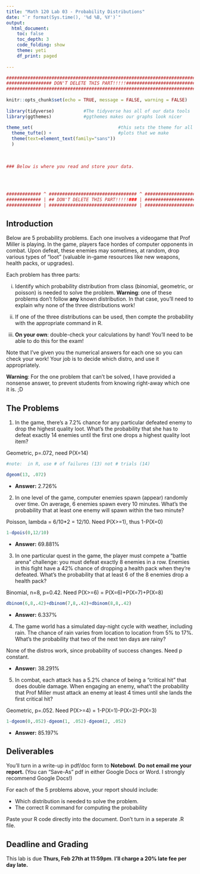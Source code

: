 ```yaml
---
title: "Math 120 Lab 03 - Probability Distributions"
date: "`r format(Sys.time(), '%d %B, %Y')`"
output: 
  html_document:
    toc: false
    toc_depth: 3
    code_folding: show
    theme: yeti
    df_print: paged
  
---
```


```r
###########################################################################
################# DON'T DELETE THIS PART!!!!!##############################
###########################################################################
                                                                          #
knitr::opts_chunk$set(echo = TRUE, message = FALSE, warning = FALSE)      #
                                                                          #
library(tidyverse)           #The tidyverse has all of our data tools     #
library(ggthemes)            #ggthemes makes our graphs look nicer        #
                                                                          # 
theme_set(                                #this sets the theme for all    #
  theme_tufte() +                         #plots that we make             #
  theme(text=element_text(family="sans"))                                 #
  )                                                                       #
                                                                          #
                                                                          #
                                                                          #
### Below is where you read and store your data.                          #
                                                                          #
                                                                          #
                                                                          #
                                                                          #
############# ^ ################################# ^ #######################
############# | ## DON'T DELETE THIS PART!!!!!### | #######################
############# | ################################# | #######################
```



## Introduction


Below are 5 probability problems.  Each one involves a videogame that Prof Miller is playing.  In the game, players face hordes of computer opponents in combat.  Upon defeat, these enemies may sometimes, at random, drop various types of "loot" (valuable in-game resources like new weapons, health packs, or upgrades).

Each problem has three parts:

i) Identify which probability distribution from class (binomial, geometric, or poisson) is needed to solve the problem.  **Warning**:  one of these problems don't follow **any** known distribution.  In that case, you'll need to explain why none of the three distributions work! 

ii) If one of the three distributions can be used, then compte the probability with the appropriate command in R.  

iii)  **On your own**: double-check your calculations by hand!  You'll need to be able to do this for the exam!

Note that I've given you the numerical answers for each one so you can check your work!  Your job is to decide which distro, and use it appropriately.  

**Warning**:  For the one problem that can't be solved, I have provided a nonsense answer, to prevent students from knowing right-away which one it is.  ;D

## The Problems

1) In the game, there's a 7.2% chance for any particular defeated enemy to drop the highest quality loot.  What's the probability that she has to defeat exactly 14 enemies until the first one drops a highest quality loot item?

Geometric, p=.072, need P(X=14)

```r
#note:  in R, use # of failures (13) not # trials (14)

dgeom(13, .072)
```


  - **Answer:**  2.726%



2) In one level of the game, computer enemies spawn (appear) randomly over time.  On average, 6 enemies spawn every 10 minutes.  What's the probability that at least one enemy will spawn within the two minute?

Poisson, lambda = 6/10*2 = 12/10.  Need P(X>=1), thus 1-P(X=0)

```r
1-dpois(0,12/10)
```


  - **Answer:**  69.881%



3) In one particular quest in the game, the player must compete a "battle arena" challenge:  you must defeat exactly 8 enemies in a row.  Enemies in this fight have a 42% chance of dropping a health pack when they're defeated.  What's the probability that at least 6 of the 8 enemies drop a health pack?

Binomial, n=8, p=0.42.  Need P(X>=6) = P(X=6)+P(X=7)+P(X=8)

```r
dbinom(6,8,.42)+dbinom(7,8,.42)+dbinom(8,8,.42)
```


  - **Answer:** 6.337%
 


4) The game world has a simulated day-night cycle with weather, including rain.  The chance of rain varies from location to location from 5% to 17%.  What's the probability that two of the next ten days are rainy?

None of the distros work, since probability of success changes.  Need p constant.

  - **Answer:**  38.291%

5) In combat, each attack has a 5.2% chance of being a "critical hit" that does double damage.  When engaging an enemy, what't the probability that Prof Miller must attack an enemy at least 4 times until she lands the first critical hit?

Geometric, p=.052.  Need P(X>=4) = 1-P(X=1)-P(X=2)-P(X=3)

```r
1-dgeom(0,.052)-dgeom(1, .052)-dgeom(2, .052)
```


  - **Answer:**  85.197%



## Deliverables

You'll turn in a write-up in pdf/doc form to **Notebowl**.  **Do not email me your report.** (You can "Save-As" pdf in either Google Docs or Word.  I strongly recommend Google Docs!)

For each of the 5 problems above, your report should include:

- Which distribution is needed to solve the problem.
- The correct R command for computing the probability

Paste your R code directly into the document.  Don't turn in a seperate .R file.

## Deadline and Grading

This lab is due **Thurs, Feb 27th at 11:59pm**.    **I'll charge a 20% late fee per day late.**  

